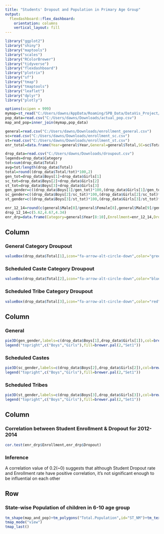 ---
title: "Students' Dropout and Population in Primary Age Group"
output: 
  flexdashboard::flex_dashboard:
    orientation: columns
    vertical_layout: fill
---

```{r setup, include=FALSE}
library("ggplot2")
library("shiny")
library("maptools")
library("scales")
library("RColorBrewer")
library("tidyverse")
library("flexdashboard")
library("plotrix")
library("sf")
library("tmap")
library("tmaptools")
library("leaflet")
library("dplyr")
library("plotly")

options(scipen = 999)
mymap=st_read("C:/Users/dawns/AppData/Roaming/SPB_Data/DataVis_Project/maps-master/States/Admin2.shp",stringsAsFactors=FALSE)
pop_data=read.csv("C:/Users/dawns/Downloads/actual_pop.csv")
map_and_pop=inner_join(mymap,pop_data)

general=read.csv("C:/Users/dawns/Downloads/enrollment_general.csv")
sc=read.csv("C:/Users/dawns/Downloads/enrollment_sc.csv")
st=read.csv("C:/Users/dawns/Downloads/enrollment_st.csv")
enr_total=data.frame(Year=general$Year,General=general$Total,SC=sc$Total,ST=st$Total)

drop_data=read.csv("C:/Users/dawns/Downloads/droupout.csv")
legends=drop_data$Category
tot=sum(drop_data$Total)
avg=tot/length(drop_data$Total)
total=round((drop_data$Total/tot)*100,2)
gen_tot=drop_data$Boys[1]+drop_data$Girls[1]
sc_tot=drop_data$Boys[2]+drop_data$Girls[2]
st_tot=drop_data$Boys[3]+drop_data$Girls[3]
gen_gender=c((drop_data$Boys[1]/gen_tot)*100,(drop_data$Girls[1]/gen_tot)*100)
sc_gender=c((drop_data$Boys[2]/sc_tot)*100,(drop_data$Girls[2]/sc_tot)*100)
st_gender=c((drop_data$Boys[3]/st_tot)*100,(drop_data$Girls[3]/st_tot)*100)

enr_12_14=round(c(general$Male[8]/general$Female[8],general$Male[9]/general$Female[9],general$Male[10]/general$Female[10]),2)
drop_12_14=c(5.62,4.67,4.34)
enr_drp=data.frame(Category=general$Year[8:10],Enrollment=enr_12_14,Dropout=drop_12_14)
```

## Column {data-width=200}
### **General** Category Droupout
```{r}
valueBox(drop_data$Total[1],icon="fa-arrow-alt-circle-down",color="green")

```

### **Scheduled Caste** Category Droupout
```{r}
valueBox(drop_data$Total[2],icon="fa-arrow-alt-circle-down",color="blue")

```

### **Scheduled Tribe** Category Droupout
```{r}
valueBox(drop_data$Total[3],icon="fa-arrow-alt-circle-down",color="red")

```

## Column {data-width=300 .tabset}
### General
```{r}
pie3D(gen_gender,labels=c(drop_data$Boys[1],drop_data$Girls[1]),col=brewer.pal(2,"Set1"),clockwise = TRUE,explode = 0.1)
legend("topright",c("Boys","Girls"),fill=brewer.pal(2,"Set1"))

```

### Scheduled Castes
```{r}
pie3D(sc_gender,labels=c(drop_data$Boys[2],drop_data$Girls[2]),col=brewer.pal(2,"Set1"),clockwise = TRUE,explode = 0.1)
legend("topright",c("Boys","Girls"),fill=brewer.pal(2,"Set1"))

```

### Scheduled Tribes
```{r}
pie3D(st_gender,labels=c(drop_data$Boys[3],drop_data$Girls[3]),col=brewer.pal(2,"Set1"),clockwise = TRUE,explode = 0.1)
legend("topright",c("Boys","Girls"),fill=brewer.pal(2,"Set1"))

```


## Column{data-width=300}
### **Correlation** between Student Enrollment & Dropout for 2012-2014
```{r}
cor.test(enr_drp$Enrollment,enr_drp$Dropout)
```

### Inference
A correlation value of 0.2(~0) suggests that although Student Dropout rate and Enrollment rate have positive correlation, it's not significant enough to be influential on each other

## Row {data-width=300}
### State-wise Population of children in **6-10** age group 

```{r}
tm_shape(map_and_pop)+tm_polygons("Total.Population",id="ST_NM")+tm_text("ST_NM",size="AREA",root=5)
tmap_mode("view")
tmap_last()

```